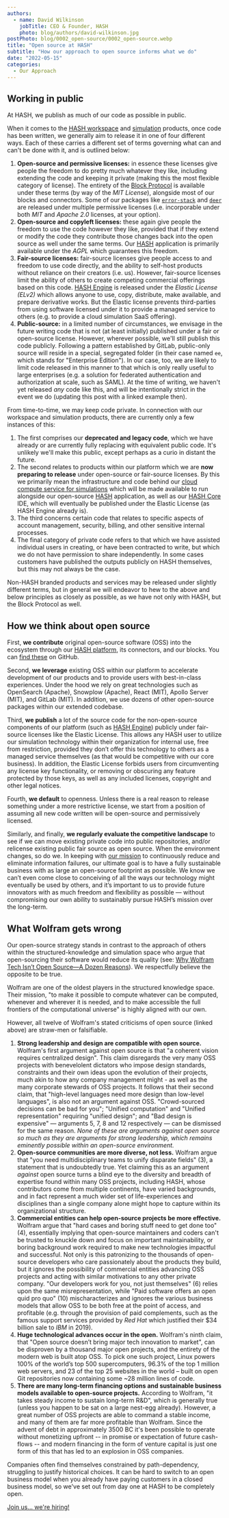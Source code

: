 ```yaml
---
authors:
  - name: David Wilkinson
    jobTitle: CEO & Founder, HASH
    photo: blog/authors/david-wilkinson.jpg
postPhoto: blog/0002_open-source/0002_open-source.webp
title: "Open source at HASH"
subtitle: "How our approach to open source informs what we do"
date: "2022-05-15"
categories:
  - Our Approach
---
```


## Working in public

At HASH, we publish as much of our code as possible in public.

When it comes to the [HASH workspace](https://hash.ai/platform/hash) and [simulation](https://hash.ai/simulation) products, once code has been written, we generally aim to release it in one of four different ways. Each of these carries a different set of terms governing what can and can't be done with it, and is outlined below:

1.  **Open-source and permissive licenses:** in essence these licenses give people the freedom to do pretty much whatever they like, including extending the code and keeping it private (making this the most flexible category of license). The entirety of the [Block Protocol](https://github.com/blockprotocol/blockprotocol) is available under these terms (by way of the _MIT License_), alongside most of our blocks and connectors. Some of our packages like [`error-stack`](https://github.com/hashintel/hash/tree/main/libs/error-stack) and [`deer`](https://github.com/hashintel/hash/tree/main/libs/deer) are released under multiple permissive licenses (i.e. incorporable under both _MIT_ and _Apache 2.0_ licenses, at your option).
1.  **Open-source and copyleft licenses:** these again give people the freedom to use the code however they like, provided that if they extend or modify the code they contribute those changes back into the open source as well under the same terms. Our [HASH](https://hash.ai/platform/hash) application is primarily available under the _AGPL_ which guarantees this freedom.
1.  **Fair-source licenses:** fair-source licenses give people access to and freedom to use code directly, and the ability to self-host products without reliance on their creators (i.e. us). However, fair-source licenses limit the ability of others to create competing commercial offerings based on this code. [HASH Engine](https://hash.ai/platform/engine) is released under the _Elastic License (ELv2)_ which allows anyone to use, copy, distribute, make available, and prepare derivative works. But the Elastic license prevents third-parties from using software licensed under it to provide a managed service to others (e.g. to provide a cloud simulation SaaS offering).
1.  **Public-source:** in a limited number of circumstances, we envisage in the future writing code that is not (at least initially) published under a fair or open-source license. However, wherever possible, we'll still publish this code publicly. Following a pattern established by GitLab, public-only source will reside in a special, segregated folder (in their case named `ee`, which stands for "Enterprise Edition"). In our case, too, we are likely to limit code released in this manner to that which is only really useful to large enterprises (e.g. a solution for federated authentication and authorization at scale, such as SAML). At the time of writing, we haven't yet released _any_ code like this, and will be intentionally strict in the event we do (updating this post with a linked example then).

From time-to-time, we may keep code private. In connection with our workspace and simulation products, there are currently only a few instances of this:

1.  The first comprises our **deprecated and legacy code**, which we have already or are currently fully replacing with equivalent public code. It's unlikely we'll make this public, except perhaps as a curio in distant the future.
1.  The second relates to products within our platform which we are **now preparing to release** under open-source or fair-source licenses. By this we primarily mean the infrastructure and code behind our [cloud compute service for simulations](https://hash.dev/docs/simulations/create/h.cloud) which will be made available to run alongside our open-source [HASH](https://hash.ai/platform/hash) application, as well as our [HASH Core](https://hash.ai/platform/core) IDE, which will eventually be published under the Elastic License (as HASH Engine already is).
1.  The third concerns certain code that relates to specific aspects of account management, security, billing, and other sensitive internal processes.
1.  The final category of private code refers to that which we have assisted individual users in creating, or have been contracted to write, but which we do not have permission to share independently. In some cases customers have published the outputs publicly on HASH themselves, but this may not always be the case.

Non-HASH branded products and services may be released under slightly different terms, but in general we will endeavor to hew to the above and below principles as closely as possible, as we have not only with HASH, but the Block Protocol as well.

## How we think about open source

First, **we contribute** original open-source software (OSS) into the ecosystem through our [HASH platform](https://hash.ai/platform/hash), its connectors, and our blocks. You can [find these](https://github.com/hashintel/hash) on GitHub.

Second, **we leverage** existing OSS within our platform to accelerate development of our products and to provide users with best-in-class experiences. Under the hood we rely on great technologies such as OpenSearch (Apache), Snowplow (Apache), React (MIT), Apollo Server (MIT), and GitLab (MIT). In addition, we use dozens of other open-source packages within our extended codebase.

Third, **we publish** a lot of the source code for the non-open-source components of our platform (such as [HASH Engine](https://hash.ai/platform/engine)) publicly under fair-source licenses like the Elastic License. This allows any HASH user to utilize our simulation technology within their organization for internal use, free from restriction, provided they don’t offer this technology to others as a managed service themselves (as that would be competitive with our core business). In addition, the Elastic License forbids users from circumventing any license key functionality, or removing or obscuring any feature protected by those keys, as well as any included licenses, copyright and other legal notices.

Fourth, **we default** to openness. Unless there is a real reason to release something under a more restrictive license, we start from a position of assuming all new code written will be open-source and permissively licensed.

Similarly, and finally, **we regularly evaluate the competitive landscape** to see if we can move existing private code into public repositories, and/or relicense existing public fair source as open source. When the environment changes, so do we. In keeping with [our mission](https://hash.ai/about/mission) to continuously reduce and eliminate information failures, our ultimate goal is to have a fully sustainable business with as large an open-source footprint as possible. We know we can’t even come close to conceiving of all the ways our technology might eventually be used by others, and it’s important to us to provide future innovators with as much freedom and flexibility as possible — without compromising our own ability to sustainably pursue HASH’s mission over the long-term.

## What Wolfram gets wrong

Our open-source strategy stands in contrast to the approach of others within the structured-knowledge and simulation space who argue that open-sourcing their software would reduce its quality (see: <a href="https://blog.wolfram.com/2019/04/02/why-wolfram-tech-isnt-open-source-a-dozen-reasons/" rel="nofollow" target="_blank">Why Wolfram Tech Isn’t Open Source—A Dozen Reasons</a>). We respectfully believe the opposite to be true.

Wolfram are one of the oldest players in the structured knowledge space. Their mission, "to make it possible to compute whatever can be computed, whenever and wherever it is needed, and to make accessible the full frontiers of the computational universe" is highly aligned with our own.

However, all twelve of Wolfram's stated criticisms of open source (linked above) are straw-men or falsifiable.

1.  **Strong leadership and design are compatible with open source.** Wolfram's first argument against open source is that "a coherent vision requires centralized design". This claim disregards the very many OSS projects with benevelolent dictators who impose design standards, constraints and their own ideas upon the evolution of their projects, much akin to how any company management might - as well as the many corporate stewards of OSS projects. It follows that their second claim, that "high-level languages need more design than low-level languages", is also not an argument against OSS. "Crowd-sourced decisions can be bad for you"; "Unified computation" and "Unified representation" requiring "unified design"; and "Bad design is expensive" — arguments 5, 7, 8 and 12 respectively — can be dismissed for the same reason. _None of these are arguments against open source so much as they are arguments for strong leadership, which remains eminently possible within an open-source environment._
1.  **Open-source communities are more diverse, not less.** Wolfram argue that "you need multidisciplinary teams to unify disparate fields" (3), a statement that is undoubtedly true. Yet claiming this as an argument _against_ open source turns a blind eye to the diversity and breadth of expertise found within many OSS projects, including HASH, whose contributors come from multiple continents, have varied backgrounds, and in fact represent a much wider set of life-experiences and disciplines than a single company alone might hope to capture within its organizational structure.
1.  **Commercial entities can help open-source projects be more effective.** Wolfram argue that "hard cases and boring stuff need to get done too" (4), essentially implying that open-source maintainers and coders can't be trusted to knuckle down and focus on important maintainability, or boring background work required to make new technologies impactful and successful. Not only is this patronizing to the thousands of open-source developers who care passionately about the products they build, but it ignores the possibility of commercial entities advancing OSS projects and acting with similar motivations to any other private company. "Our developers work for you, not just themselves" (6) relies upon the same misrepresentation, while "Paid software offers an open quid pro quo" (10) mischaracterizes and ignores the various business models that allow OSS to be both free at the point of access, and profitable (e.g. through the provision of paid complements, such as the famous support services provided by _Red Hat_ which justified their $34 billion sale to _IBM_ in 2019).
1.  **Huge technological advances occur in the open.** Wolfram's ninth claim, that "Open source doesn’t bring major tech innovation to market", can be disproven by a thousand major open projects, and the entirety of the modern web is built atop OSS. To pick one such project, Linux powers 100% of the world’s top 500 supercomputers, 96.3% of the top 1 million web servers, and 23 of the top 25 websites in the world – built on open Git repositories now containing some ~28 million lines of code.
1.  **There are many long-term financing options and sustainable business models available to open-source projects.** According to Wolfram, "it takes steady income to sustain long-term R&D", which is generally true (unless you happen to be sat on a large nest-egg already). However, a great number of OSS projects are able to command a stable income, and many of them are far more profitable than Wolfram. Since the advent of debt in approximately 3500 BC it's been possible to operate without monetizing upfront -- in promise or expectation of future cash-flows -- and modern financing in the form of venture capital is just one form of this that has led to an explosion in OSS companies.

Companies often find themselves constrained by path-dependency, struggling to justify historical choices. It can be hard to switch to an open business model when you already have paying customers in a closed business model, so we've set out from day one at HASH to be completely open.

[Join us... we're hiring!](https://hash.ai/careers)
